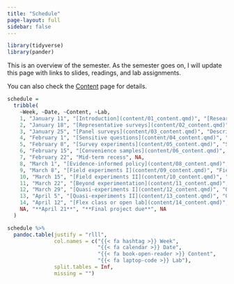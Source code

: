 ```yaml
---
title: "Schedule"
page-layout: full
sidebar: false
---
```


```r
library(tidyverse)
library(pander)
```

This is an overview of the semester. As the semester goes on, I will update this page with links to slides, readings, and lab assignments.

You can also check the [Content](/content/) page for details.

```r
schedule =
  tribble(
    ~Week, ~Date, ~Content, ~Lab,
    1, "January 11", "[Introduction](content/01_content.qmd)", "[Research interests survey](https://forms.gle/JVocaVQRaJS1x3YM6)",
    2, "January 18", "[Representative surveys](content/02_content.qmd)", "Intro to R; sampling from populations",
    3, "January 25", "[Panel surveys](content/03_content.qmd)", "Descriptive inference",
    4, "February 1", "[Sensitive questions](content/04_content.qmd)", "Reducing sensitivity bias",
    5, "February 8", "[Survey experiments](content/05_content.qmd)", "Survey experimental designs",
    6, "February 15", "[Convenience samples](content/06_content.qmd)", "External validity",
    7, "February 22", "Mid-term recess", NA,
    8, "March 1", "[Evidence-informed policy](content/08_content.qmd)", "Hypothesis testing",
    9, "March 8", "[Field experiments I](content/09_content.qmd)", "Field experimental designs I",
    10, "March 15", "[Field experiments II](content/10_content.qmd)", "Field experimental designs II",
    11, "March 22", "[Beyond experimentation](content/11_content.qmd)", "Limitations of experiments",
    12, "March 29", "[Quasi-experiments I](content/12_content.qmd)", "Quasi-experimental designs I",
    13, "April 5", "[Quasi-experiments II](content/13_content.qmd)", "Quasi-experimental designs II",
    14, "April 12", "[Flex class or open lab](content/14_content.qmd)", NA,
    NA, "**April 21**", "**Final project due**", NA
  )
```

<div class="centered-table">

```r
schedule %>% 
  pandoc.table(justify = "rlll",
               col.names = c("{{< fa hashtag >}} Week",
                             "{{< fa calendar >}} Date",
                             "{{< fa book-open-reader >}} Content",
                             "{{< fa laptop-code >}} Lab"),
               split.tables = Inf,
               missing = "")
```

</div>
